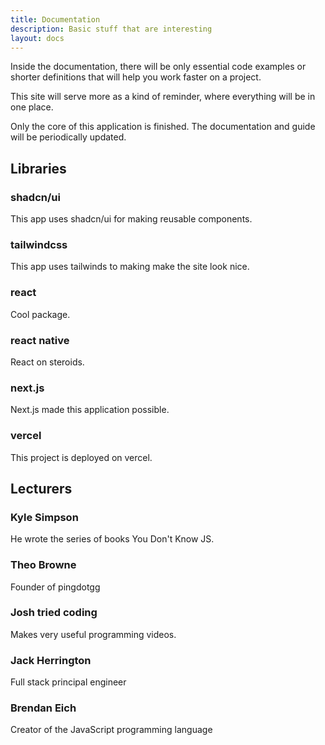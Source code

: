 ```yaml
---
title: Documentation
description: Basic stuff that are interesting
layout: docs
---
```


Inside the documentation, there will be only essential code examples or shorter definitions that will help you work faster on a project.

This site will serve more as a kind of reminder, where everything will be in one place.

<Callout type="warning">

Only the core of this application is finished. The documentation and guide will be periodically updated.

</Callout>

## Libraries

<div className="grid sm:grid-cols-2 gap-4 mt-6">
<MdxCard href="https://ui.shadcn.com/docs">

### shadcn/ui

This app uses shadcn/ui for making reusable components.

</MdxCard>
<MdxCard href="https://tailwindcss.com/docs/aspect-ratio">

### tailwindcss

This app uses tailwinds to making make the site look nice.

</MdxCard>
<MdxCard href="https://react.dev/learn/describing-the-ui">

### react

Cool package.

</MdxCard>

<MdxCard href="https://reactnative.dev/docs/running-on-device">

### react native

React on steroids.

</MdxCard>

<MdxCard href="https://nextjs.org/docs">

### next.js

Next.js made this application possible.

</MdxCard>

<MdxCard href="https://vercel.com/docs/frameworks/nextjs">

### vercel

This project is deployed on vercel.

</MdxCard>

</div>

## Lecturers

<div className="grid sm:grid-cols-2 gap-4 mt-6">
<MdxCard href="https://github.com/getify">

### Kyle Simpson

He wrote the series of books You Don't Know JS.

</MdxCard>

<MdxCard href="https://www.youtube.com/@t3dotgg">

### Theo Browne

Founder of pingdotgg

</MdxCard>

<MdxCard href="https://www.youtube.com/@joshtriedcoding/videos">

### Josh tried coding

Makes very useful programming videos.

</MdxCard>

<MdxCard href="https://www.youtube.com/@jherr/videos">

### Jack Herrington

Full stack principal engineer

</MdxCard>

<MdxCard href="https://www.linkedin.com/in/brendaneich">

### Brendan Eich

Creator of the JavaScript programming language

</MdxCard>

</div>
